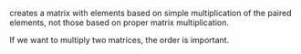 creates a matrix with elements based on simple multiplication of the
paired elements, not those based on proper matrix multiplication.

If we want to multiply two matrices, the order is important. 

